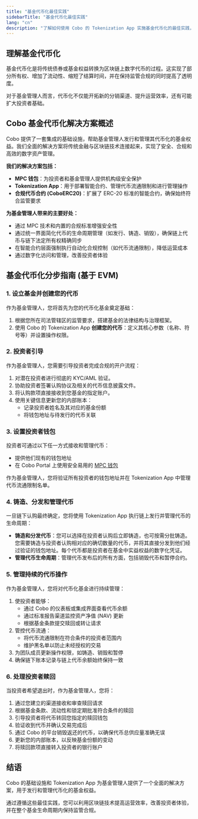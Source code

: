 ```yaml
---
title: "基金代币化最佳实践"
sidebarTitle: "基金代币化最佳实践"
lang: "cn"
description: "了解如何使用 Cobo 的 Tokenization App 实施基金代币化的最佳实践，覆盖从基金设立到投资者赎回的全流程。"
---
```


## 理解基金代币化

基金代币化是将传统债券或基金权益转换为区块链上数字代币的过程。这实现了部分所有权、增加了流动性、缩短了结算时间，并在保持监管合规的同时提高了透明度。

对于基金管理人而言，代币化不仅能开拓新的分销渠道、提升运营效率，还有可能扩大投资者基础。

## Cobo 基金代币化解决方案概述

Cobo 提供了一套集成的基础设施，帮助基金管理人发行和管理其代币化的基金权益。我们全面的解决方案将传统金融与区块链技术连接起来，实现了安全、合规和高效的数字资产管理。

**我们的解决方案包括：**
- **MPC 钱包**：为投资者和基金管理人提供机构级安全保护
- **Tokenization App**：用于部署智能合约、管理代币流通限制和进行管理操作
- **合规代币合约 (CoboERC20)**：扩展了 ERC-20 标准的智能合约，确保始终符合监管要求

**为基金管理人带来的主要好处：**
- 通过 MPC 技术和内置的合规标准增强安全性
- 通过统一界面简化代币的生命周期管理（如发行、铸造、销毁），确保链上代币与链下法定所有权精确同步
- 在智能合约层面强制执行自动化合规控制（如代币流通限制），降低运营成本
- 通过数字化访问和管理，改善投资者体验

## 基金代币化分步指南 (基于 EVM)

### 1. 设立基金并创建您的代币

作为基金管理人，您将首先为您的代币化基金奠定基础：

1. 根据您所在司法管辖区的监管要求，搭建基金的法律结构与治理框架。
2. 使用 Cobo 的 Tokenization App **创建您的代币**：定义其核心参数（名称、符号等）并设置操作权限。

### 2. 投资者引导

作为基金管理人，您需要引导投资者完成合规的开户流程：

1. 对潜在投资者进行彻底的 KYC/AML 验证。
2. 协助投资者签署认购协议及相关的代币信息披露文件。
3. 将认购款项直接接收到您基金的指定账户。
4. 使用关键信息更新您的内部账本：
   - 记录投资者姓名及其对应的基金份额
   - 将钱包地址与待发行的代币关联

### 3. 设置投资者钱包

投资者可通过以下任一方式接收和管理代币：

- 提供他们现有的钱包地址
- 在 Cobo Portal 上使用安全易用的 [MPC 钱包](/cn/portal/mpc-wallets/introduction)

作为基金管理人，您将验证所有投资者的钱包地址并在 Tokenization App 中管理代币流通限制名单。

### 4. 铸造、分发和管理代币

一旦链下认购最终确定，您将使用 Tokenization App 执行链上发行并管理代币的生命周期：

- **铸造和分发代币**：您可以选择在投资者认购后立即铸造，也可按需分批铸造。您需要铸造与投资者认购相对应的确切数量的代币，并将其直接分发到他们经过验证的钱包地址。每个代币都是投资者在基金中实益权益的数字化凭证。
- **管理代币生命周期**：管理代币发布后的所有方面，包括销毁代币和暂停合约。

### 5. 管理持续的代币操作

作为基金管理人，您将对代币化基金进行持续管理：

1. 使投资者能够：
   - 通过 Cobo 的仪表板或集成界面查看代币余额
   - 通过标准报告渠道监控资产净值 (NAV) 更新
   - 根据基金条款提交赎回或转让请求
2. 管控代币流通：
   - 将代币流通限制在符合条件的投资者范围内
   - 维护黑名单以防止未经授权的交易
3. 为团队成员更新操作权限，如铸造、销毁和暂停
4. 确保链下账本记录与链上代币余额始终保持一致

### 6. 处理投资者赎回

当投资者希望退出时，作为基金管理人，您将：

1. 通过您建立的渠道接收和审查赎回请求
2. 根据基金条款、流动性和锁定期批准符合条件的赎回
3. 引导投资者将代币转回您指定的赎回钱包
4. 验证收到代币并确认交易完成后
5. 通过 Cobo 的平台销毁返还的代币，以确保代币总供应量准确无误
6. 更新您的内部账本，以反映基金份额的变动
7. 将赎回款项直接转入投资者的银行账户

## 结语

Cobo 的基础设施和 Tokenization App 为基金管理人提供了一个全面的解决方案，用于发行和管理代币化的基金权益。

通过遵循这些最佳实践，您可以利用区块链技术提高运营效率，改善投资者体验，并在整个基金生命周期内保持监管合规。
